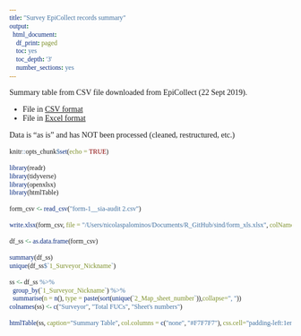 ```yaml
---
title: "Survey EpiCollect records summary"
output:
  html_document:
    df_print: paged
    toc: yes
    toc_depth: '3'
    number_sections: yes
---
```

<style>
* {
  font-family: "Palatino"
}

h1{
    font-size: 190%
}

h2{
    font-size: 160%
}

h3{
    font-size: 150%
}

h4{
    font-size: 130%
}

h5{
    font-size: 110%
}

h6{
    font-size: 90%
}
</style>

Summary table from CSV file downloaded from EpiCollect (22 Sept 2019).

- File in [CSV format](https://drive.google.com/open?id=1UV4VLgjlDDxNT-gWuvE4898NHNT80owZ)
- File in [Excel format](https://drive.google.com/open?id=1pm2NsL6wpF3sy_4eZBG0hc2oNTDydE3q)

Data is "as is" and has NOT been processed (cleaned, restructured, etc.)

```r
knitr::opts_chunk$set(echo = TRUE)
```

```r
library(readr)
library(tidyverse)
library(openxlsx)
library(htmlTable)
```

```r
form_csv <- read_csv("form-1__sia-audit 2.csv")
```

```r
write.xlsx(form_csv, file = "/Users/nicolaspalominos/Documents/R_GitHub/sind/form_xls.xlsx", colNames = TRUE, borders = "rows")
```

```r
df_ss <- as.data.frame(form_csv)
```

```r
summary(df_ss)
unique(df_ss$`1_Surveyor_Nickname`)
```

```r
ss <- df_ss %>%
  group_by(`1_Surveyor_Nickname`) %>%
  summarise(n = n(), type = paste(sort(unique(`2_Map_sheet_number`)),collapse=", "))
colnames(ss) <- c("Surveyor", "Total FUCs", "Sheet's numbers")
```

```r
htmlTable(ss, caption="Summary Table", col.columns = c("none", "#F7F7F7"), css.cell="padding-left:1em; padding-right:1em;", rnames=F, align = "lrl")
```



